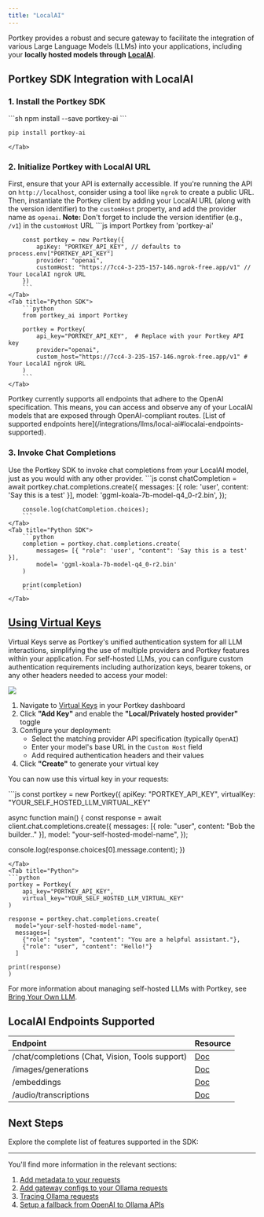```yaml
---
title: "LocalAI"
---
```


Portkey provides a robust and secure gateway to facilitate the integration of various Large Language Models (LLMs) into your applications, including your **locally hosted models through** [**LocalAI**](https://localai.io/).

## Portkey SDK Integration with LocalAI

### 1\. Install the Portkey SDK
<Tabs>
    <Tab title="NodeJS">
        ```sh
        npm install --save portkey-ai
        ```
    </Tab>
    <Tab title="Python">

```sh
pip install portkey-ai
```
    </Tab>

  </Tabs>



### 2\. Initialize Portkey with LocalAI URL

First, ensure that your API is externally accessible. If you're running the API on `http://localhost`, consider using a tool like `ngrok` to create a public URL. Then, instantiate the Portkey client by adding your LocalAI URL (along with the version identifier) to the `customHost` property, and add the provider name as `openai`.
<Note>
**Note:** Don't forget to include the version identifier (e.g., `/v1`) in the `customHost` URL
</Note>
<Tabs>
    <Tab title="NodeJS SDK">
        ```js
        import Portkey from 'portkey-ai'

        const portkey = new Portkey({
            apiKey: "PORTKEY_API_KEY", // defaults to process.env["PORTKEY_API_KEY"]
            provider: "openai",
            customHost: "https://7cc4-3-235-157-146.ngrok-free.app/v1" // Your LocalAI ngrok URL
        })
        ```
    </Tab>
    <Tab title="Python SDK">
        ```python
        from portkey_ai import Portkey

        portkey = Portkey(
            api_key="PORTKEY_API_KEY",  # Replace with your Portkey API key
            provider="openai",
            custom_host="https://7cc4-3-235-157-146.ngrok-free.app/v1" # Your LocalAI ngrok URL
        )
        ```
    </Tab>

  </Tabs>


<Note>
Portkey currently supports all endpoints that adhere to the OpenAI specification. This means, you can access and observe any of your LocalAI models that are exposed through OpenAI-compliant routes.
</Note>
[List of supported endpoints here](/integrations/llms/local-ai#localai-endpoints-supported).

### 3\. Invoke Chat Completions

Use the Portkey SDK to invoke chat completions from your LocalAI model, just as you would with any other provider.
<Tabs>
    <Tab title="NodeJS SDK">
        ```js
        const chatCompletion = await portkey.chat.completions.create({
            messages: [{ role: 'user', content: 'Say this is a test' }],
            model: 'ggml-koala-7b-model-q4_0-r2.bin',
        });

        console.log(chatCompletion.choices);
        ```
    </Tab>
    <Tab title="Python SDK">
        ```python
        completion = portkey.chat.completions.create(
            messages= [{ "role": 'user', "content": 'Say this is a test' }],
            model= 'ggml-koala-7b-model-q4_0-r2.bin'
        )

        print(completion)
        ```
    </Tab>

  </Tabs>


## [Using Virtual Keys](https://app.portkey.ai/virtual-keys)

Virtual Keys serve as Portkey's unified authentication system for all LLM interactions, simplifying the use of multiple providers and Portkey features within your application. For self-hosted LLMs, you can configure custom authentication requirements including authorization keys, bearer tokens, or any other headers needed to access your model:

<Frame>
  <img src="/images/private-llm.png"/>
</Frame>

1. Navigate to [Virtual Keys](https://app.portkey.ai/virtual-keys) in your Portkey dashboard
2. Click **"Add Key"** and enable the **"Local/Privately hosted provider"** toggle
3. Configure your deployment:
   - Select the matching provider API specification (typically `OpenAI`)
   - Enter your model's base URL in the `Custom Host` field
   - Add required authentication headers and their values
4. Click **"Create"** to generate your virtual key

You can now use this virtual key in your requests:

<Tabs>
  <Tab title="NodeJS">
  ```js
  const portkey = new Portkey({
      apiKey: "PORTKEY_API_KEY",
      virtualKey: "YOUR_SELF_HOSTED_LLM_VIRTUAL_KEY"

  async function main() {
    const response = await client.chat.completions.create({
      messages: [{ role: "user", content: "Bob the builder.." }],
      model: "your-self-hosted-model-name",
    });

  console.log(response.choices[0].message.content);
  })
  ```
  </Tab>
  <Tab title="Python">
  ```python
  portkey = Portkey(
      api_key="PORTKEY_API_KEY",
      virtual_key="YOUR_SELF_HOSTED_LLM_VIRTUAL_KEY"
  )

  response = portkey.chat.completions.create(
    model="your-self-hosted-model-name",
    messages=[
      {"role": "system", "content": "You are a helpful assistant."},
      {"role": "user", "content": "Hello!"}
    ]

  print(response)
  )
  ```
  </Tab>
</Tabs>

For more information about managing self-hosted LLMs with Portkey, see [Bring Your Own LLM](/integrations/llms/byollm).


## LocalAI Endpoints Supported
| Endpoint | Resource |
| :----------------------------------------------- | :---------------------------------------------------------------- |
| /chat/completions (Chat, Vision, Tools support) | [Doc](/provider-endpoints/chat)                             |
| /images/generations                             | [Doc](/provider-endpoints/images/create-image)              |
| /embeddings                                     | [Doc](/provider-endpoints/embeddings)                       |
| /audio/transcriptions                           | [Doc](/product/ai-gateway/multimodal-capabilities/speech-to-text) |

## Next Steps

Explore the complete list of features supported in the SDK:
<Card title="SDK" href="/api-reference/portkey-sdk-client">
</Card>

---

You'll find more information in the relevant sections:

1. [Add metadata to your requests](/product/observability/metadata)
2. [Add gateway configs to your Ollama requests](/product/ai-gateway/universal-api#ollama-in-configs)
3. [Tracing Ollama requests](/product/observability/traces)
4. [Setup a fallback from OpenAI to Ollama APIs](/product/ai-gateway/fallbacks)
